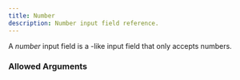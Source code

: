 ---
title: Number
description: Number input field reference.
---


<InputFieldInfo type={InputFieldType.NUMBER}></InputFieldInfo>

A _number_ input field is a <InputFieldLink type={InputFieldType.TEXT}></InputFieldLink>-like input field that only accepts numbers.

### Allowed Arguments

<InputFieldAllowedArguments type={InputFieldType.NUMBER}></InputFieldAllowedArguments>
